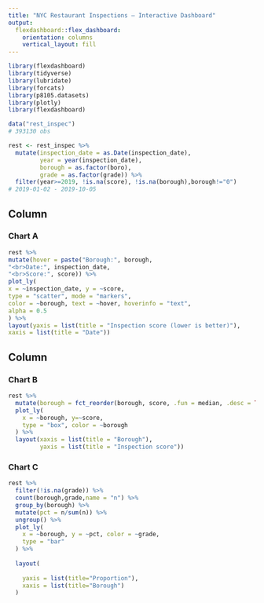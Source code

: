 ```yaml
---
title: "NYC Restaurant Inspections – Interactive Dashboard"
output: 
  flexdashboard::flex_dashboard:
    orientation: columns
    vertical_layout: fill
---
```


```r
library(flexdashboard)
library(tidyverse)
library(lubridate)
library(forcats)
library(p8105.datasets)
library(plotly)
library(flexdashboard)
```

```r
data("rest_inspec")
# 393130 obs
```

```r
rest <- rest_inspec %>% 
  mutate(inspection_date = as.Date(inspection_date),
         year = year(inspection_date),
         borough = as.factor(boro),
         grade = as.factor(grade)) %>% 
  filter(year>=2019, !is.na(score), !is.na(borough),borough!="0")
# 2019-01-02 - 2019-10-05
```


Column {data-width=650}
-----------------------------------------------------------------------

### Chart A

```r
rest %>% 
mutate(hover = paste("Borough:", borough,
"<br>Date:", inspection_date,
"<br>Score:", score)) %>% 
plot_ly(
x = ~inspection_date, y = ~score,
type = "scatter", mode = "markers",
color = ~borough, text = ~hover, hoverinfo = "text",
alpha = 0.5
) %>% 
layout(yaxis = list(title = "Inspection score (lower is better)"),
xaxis = list(title = "Date"))

```

Column {data-width=350}
-----------------------------------------------------------------------

### Chart B

```r
rest %>% 
  mutate(borough = fct_reorder(borough, score, .fun = median, .desc = TRUE)) %>% 
  plot_ly(
    x = ~borough, y=~score,
    type = "box", color = ~borough
  ) %>% 
  layout(xaxis = list(title = "Borough"),
         yaxis = list(title = "Inspection score"))
```

### Chart C

```r
rest %>% 
  filter(!is.na(grade)) %>% 
  count(borough,grade,name = "n") %>% 
  group_by(borough) %>% 
  mutate(pct = n/sum(n)) %>% 
  ungroup() %>% 
  plot_ly(
    x = ~borough, y = ~pct, color = ~grade,
    type = "bar"
  ) %>% 
 
  layout(
   
    yaxis = list(title="Proportion"),
    xaxis = list(title="Borough")
  )
```